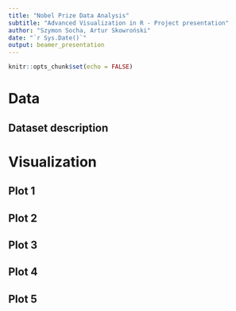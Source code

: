 ```yaml
---
title: "Nobel Prize Data Analysis"
subtitle: "Advanced Visualization in R - Project presentation"
author: "Szymon Socha, Artur Skowroński"
date: "`r Sys.Date()`"
output: beamer_presentation
---
```


```r
knitr::opts_chunk$set(echo = FALSE)
```


# Data


## Dataset description




# Visualization


## Plot 1


## Plot 2


## Plot 3


## Plot 4


## Plot 5
